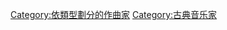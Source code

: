 {{Commons cat|Classical composers}}

[[Category:依類型劃分的作曲家|Category:依類型劃分的作曲家]]
[[Category:古典音乐家|Category:古典音乐家]]